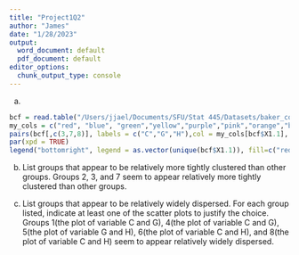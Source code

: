 ---
title: "Project1Q2"
author: "James"
date: "1/28/2023"
output:
  word_document: default
  pdf_document: default
editor_options:
  chunk_output_type: console
---
(a)
```{r}
bcf = read.table("/Users/jjael/Documents/SFU/Stat 445/Datasets/baker_corn_field_data.txt", header = TRUE)
my_cols = c("red", "blue", "green","yellow","purple","pink","orange","black")
pairs(bcf[,c(3,7,8)], labels = c("C","G","H"),col = my_cols[bcf$X1.1], main = "Matrix scatter plot",oma=c(3,3,3,15))
par(xpd = TRUE)
legend("bottomright", legend = as.vector(unique(bcf$X1.1)), fill=c("red", "blue", "green","yellow","purple","pink","orange","black"))

```

(b) List groups that appear to be relatively more tightly clustered than other groups. Groups 2, 3, and 7 seem to appear relatively more tightly clustered than other groups.

(c) List groups that appear to be relatively widely dispersed. For each group listed, indicate at least one of the scatter plots to justify the choice. 
Groups 1(the plot of variable C and G), 4(the plot of variable C and G), 5(the plot of variable G and H), 6(the plot of variable C and H), and 8(the plot of variable C and H) seem to appear relatively widely dispersed.